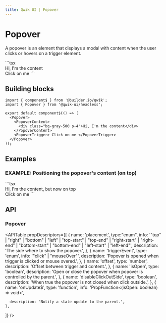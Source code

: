 ```yaml
---
title: Qwik UI | Popover
---
```



<StatusBanner status={statusByComponent.headless.Popover} />

# Popover

A popover is an element that displays a modal with content when the user clicks or hovers on a trigger element.

<MainExample>
  ```tsx
  <Popover>
    <PopoverContent>
      <div class="bg-gray-500 p-4">Hi, I'm the content</div>
    </PopoverContent>
    <PopoverTrigger> Click on me </PopoverTrigger>
  </Popover>
  ```
</MainExample>

## Building blocks

```tsx
import { component$ } from '@builder.io/qwik';
import { Popover } from '@qwik-ui/headless';

export default component$(() => (
  <Popover>
    <PopoverContent>
      <div class="bg-gray-500 p-4">Hi, I'm the content</div>
    </PopoverContent>
    <PopoverTrigger> Click on me </PopoverTrigger>
  </Popover>
));
```

## Examples

### EXAMPLE: Positioning the popover's content (on top)

<Example1>
  ```tsx
  <Popover placement="top">
    <PopoverContent>
      <div class="bg-gray-500 p-4">Hi, I'm the content, but now on top</div>
    </PopoverContent>
    <PopoverTrigger> Click on me </PopoverTrigger>
  </Popover>
  ```
</Example1>

## API

### Popover

<APITable
  propDescriptors={[
    {
      name: 'placement',
      type:"enum",
      info: '"top" | "right" | "bottom" | "left" | "top-start" | "top-end" | "right-start" | "right-end" | "bottom-start" | "bottom-end" | "left-start" | "left-end"',
      description: 'The side where to show the popover.',
    },
    {
      name: 'triggerEvent',
      type: 'enum',
      info: '"click" | "mouseOver"',
      description: 'Popover is opened when trigger is clicked or mouse overed.',
    },
    {
      name: 'offset',
      type: 'number',
      description: 'Offset between trigger and content.',
    },
    {
      name: 'isOpen',
      type: 'boolean',
      description:
        'Open or close the popover when popover is controlled by the parent.',
    },
    {
      name: 'disableClickOutSide',
      type: 'boolean',
      description: 'When true the popover is not closed when click outside.',
    },
    {
      name: 'onUpdate$',
      type: 'function',
      info: 'PropFunction<(isOpen: boolean) => void>',

      description: 'Notify a state update to the parent.',
    },

]}
/>
